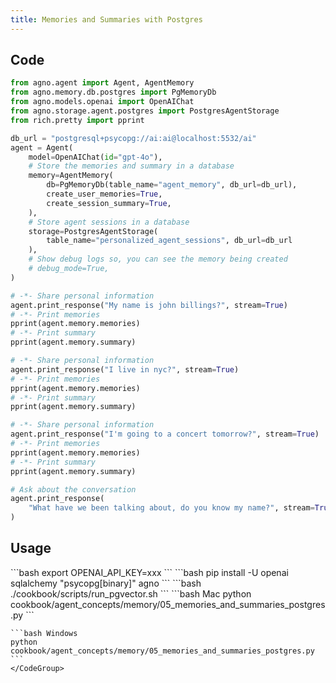 ```yaml
---
title: Memories and Summaries with Postgres
---
```


## Code

```python
from agno.agent import Agent, AgentMemory
from agno.memory.db.postgres import PgMemoryDb
from agno.models.openai import OpenAIChat
from agno.storage.agent.postgres import PostgresAgentStorage
from rich.pretty import pprint

db_url = "postgresql+psycopg://ai:ai@localhost:5532/ai"
agent = Agent(
    model=OpenAIChat(id="gpt-4o"),
    # Store the memories and summary in a database
    memory=AgentMemory(
        db=PgMemoryDb(table_name="agent_memory", db_url=db_url),
        create_user_memories=True,
        create_session_summary=True,
    ),
    # Store agent sessions in a database
    storage=PostgresAgentStorage(
        table_name="personalized_agent_sessions", db_url=db_url
    ),
    # Show debug logs so, you can see the memory being created
    # debug_mode=True,
)

# -*- Share personal information
agent.print_response("My name is john billings?", stream=True)
# -*- Print memories
pprint(agent.memory.memories)
# -*- Print summary
pprint(agent.memory.summary)

# -*- Share personal information
agent.print_response("I live in nyc?", stream=True)
# -*- Print memories
pprint(agent.memory.memories)
# -*- Print summary
pprint(agent.memory.summary)

# -*- Share personal information
agent.print_response("I'm going to a concert tomorrow?", stream=True)
# -*- Print memories
pprint(agent.memory.memories)
# -*- Print summary
pprint(agent.memory.summary)

# Ask about the conversation
agent.print_response(
    "What have we been talking about, do you know my name?", stream=True
)
```

## Usage

<Steps>
  <Snippet file="create-venv-step.mdx" />

  <Step title="Set your API key">
    ```bash
    export OPENAI_API_KEY=xxx
    ```
  </Step>

  <Step title="Install libraries">
    ```bash
    pip install -U openai sqlalchemy "psycopg[binary]" agno
    ```
  </Step>

  <Step title="Run PgVector">
    ```bash
    ./cookbook/scripts/run_pgvector.sh
    ```
  </Step>

  <Step title="Run Agent">
    <CodeGroup>
    ```bash Mac
    python cookbook/agent_concepts/memory/05_memories_and_summaries_postgres.py
    ```

    ```bash Windows
    python cookbook/agent_concepts/memory/05_memories_and_summaries_postgres.py
    ```
    </CodeGroup>
  </Step>
</Steps>